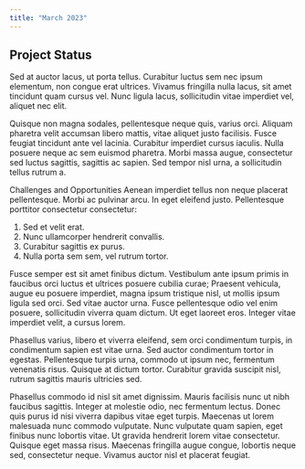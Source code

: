 ```yaml
---
title: "March 2023"
---
```


## Project Status
Sed at auctor lacus, ut porta tellus. Curabitur luctus sem nec ipsum elementum, non congue erat ultrices. Vivamus fringilla nulla lacus, sit amet tincidunt quam cursus vel. Nunc ligula lacus, sollicitudin vitae imperdiet vel, aliquet nec elit.

Quisque non magna sodales, pellentesque neque quis, varius orci. Aliquam pharetra velit accumsan libero mattis, vitae aliquet justo facilisis. Fusce feugiat tincidunt ante vel lacinia. Curabitur imperdiet cursus iaculis. Nulla posuere neque ac sem euismod pharetra. Morbi massa augue, consectetur sed luctus sagittis, sagittis ac sapien. Sed tempor nisl urna, a sollicitudin tellus rutrum a.

Challenges and Opportunities
Aenean imperdiet tellus non neque placerat pellentesque. Morbi ac pulvinar arcu. In eget eleifend justo. Pellentesque porttitor consectetur consectetur:

1. Sed et velit erat.
2. Nunc ullamcorper hendrerit convallis.
3. Curabitur sagittis ex purus.
4. Nulla porta sem sem, vel rutrum tortor.

Fusce semper est sit amet finibus dictum. Vestibulum ante ipsum primis in faucibus orci luctus et ultrices posuere cubilia curae; Praesent vehicula, augue eu posuere imperdiet, magna ipsum tristique nisl, ut mollis ipsum ligula sed orci. Sed vitae auctor urna. Fusce pellentesque odio vel enim posuere, sollicitudin viverra quam dictum. Ut eget laoreet eros. Integer vitae imperdiet velit, a cursus lorem.

Phasellus varius, libero et viverra eleifend, sem orci condimentum turpis, in condimentum sapien est vitae urna. Sed auctor condimentum tortor in egestas. Pellentesque turpis urna, commodo ut ipsum nec, fermentum venenatis risus. Quisque at dictum tortor. Curabitur gravida suscipit nisl, rutrum sagittis mauris ultricies sed.

Phasellus commodo id nisl sit amet dignissim. Mauris facilisis nunc ut nibh faucibus sagittis. Integer at molestie odio, nec fermentum lectus. Donec quis purus id nisi viverra dapibus vitae eget turpis. Maecenas ut lorem malesuada nunc commodo vulputate. Nunc vulputate quam sapien, eget finibus nunc lobortis vitae. Ut gravida hendrerit lorem vitae consectetur. Quisque eget massa risus. Maecenas fringilla augue congue, lobortis neque sed, consectetur neque. Vivamus auctor nisl et placerat feugiat.

